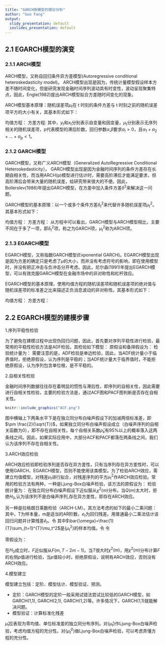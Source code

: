 ```yaml
---
title: "GARCH族模型的理论分析"
author: "Guo Fang"
output:
  slidy_presentation: default
  ioslides_presentation: default
---
```

## 2.1 EGARCH模型的演变
### 2.1.1 ARCH模型
ARCH模型，又称自回归条件异方差模型(Autoregressive conditional heteroskedasticity model)。
ARCH模型出现是因为，传统计量模型假设样本方差不随时间变化，但是研究发现金融时间序列波动具有时变性，波动呈现聚集特点，因此，Engle(1982)提出ARCH模型拟合方差随时间变化的现象。

ARCH模型基本原理：随机误差项$\mu_t$在 t 时刻的条件方差与 t 时刻之前的随机误差项平方的大小有关，其基本形式如下：

均值方程：
\begin{align}
    y_t = x_t\rho+\mu_t,\mu_t \sim N(0,\delta_t^2)
\end{align}
方差方程:
\begin{align}
    \delta_t^2 = E(\mu_t^2|\mu_{t-1},\mu_{t-2},...) = \omega_0+\alpha_1\mu_{t-1}^2+...+\alpha_p\mu_{t-p}^2 = \omega_0+\sum_{i=1}^p\alpha_i\mu_{t-i}^2
\end{align}
其中，$y_t$和$x_t$分别表示自变量和因变量，$\mu_t$分别表示无序列相关的随机误差项，p代表模型的滞后阶数，回归参数$\alpha$,$\beta$要求$\alpha_i>0$，且$\alpha_1+\alpha_2+...+\alpha_p<1$。

### 2.1.2 GARCH模型
GARCH模型，又称广义ARCH模型（Generalized AutoRegressive Conditional Heteroskedasticity）。
GARCH模型出现是因为金融时间序列的条件方差存在长期自相关性，而当用ARCH(p)模型进行估计时，需要高阶滞后才能满足要求，但高阶滞后会带来大量的随机误差，给研究带来很大的不便。因此，Bollerslev(1986)年提出GARCH模型，在方差中加入条件方差$\delta^2$来解决这一问题。

GARCH模型的基本原理：以一个或多个条件方差$\delta_t^2$来代替许多随机误差项$\mu_t^2$。其基本形式如下：

均值方程：
\begin{align}
    y_t = x_t\rho+\mu_t,\mu_t \sim N(0,\delta_t^2)
\end{align}
方差方程：
\begin{align}
    \delta_t^2 = E(\mu_t^2|\mu_{t-1},\mu_{t-2},...;\delta_{t-1},\delta_{t-2}...) = \omega_0+\sum_{i=1}^p\alpha_i\mu_{t-i}^2+\sum_{j=1}^q\beta_j\delta_{t-j}^2
\end{align}
从方程中可以看出，GARCH模型与ARCH模型相比，主要不同在于多了一项，即$\delta_t^2$项，称之为GARCH项，$\mu_t^2$称为ARCH项。

### 2.1.3 EGARCH模型
EGARCH模型，又称指数GARCH模型(Exponential GARCH)。EGARCH模型出现是因为方差的确定只是考虑了$\mu$的大小，而并没有考虑符号的影响，即在使用模型时，并没有把正冲击与负冲击分开考虑。因此，尼尔森(1991)年提出EGARCH模型，可以有效克服GARCH模型在金融市场中的非对称性和杠杆效应。

EGARCH模型的基本原理，使用均值方程的随机误差项和随机误差项的绝对值与随机误差项的标准差之比来描述正负消息波动的非对称性。其基本形式如下：

均值方程：
\begin{align}
    y_t = x_t\rho+\mu_t,\mu_t \sim N(0,\delta_t^2)
\end{align}
方差方程：
\begin{align}
    In\delta_t^2 = \omega_0+\sum_{i=1}^p\alpha_i\frac{|\mu_{t-i}|}{\delta_i}+\sum_{i=1}^p\gamma_i\frac{\mu_{t-i}}{\delta_i}+\sum_{j=1}^q\beta_j In\delta_{t-j}
\end{align}
  
## 2.2 EGARCH模型的建模步骤
1.序列平稳性检验

为了避免在建模过程中出现伪回归问题，因此，首先要对序列平稳性进行检验，最常用的平稳性检验方法是ADF检验。其检验如下模型：
\begin{align}
    X_t = c_t+\beta X_{t-1}+\sum_{j=1}^{p-1}\phi_j\Delta X_{t-j}+e_t
\end{align}
原假设和备择假设为：
\begin{align}
    H_0 : \beta=0\longleftrightarrow H_1 : \beta < 0
\end{align}
检验统计量为：
\begin{align}
    ADF = \frac{\hat{\beta}}{SE(\hat{\beta)}}
\end{align}
需要注意的是，ADF检验是单边检验，因此，当ADF统计量小于临界值时，拒绝原假设，认为序列是平稳的；当ADF统计量大于临界值时，不能拒绝原假设，认为序列包含单位根，是不平稳的。

2.自相关性检验

金融时间序列数据往往存在着明显的惯性与滞后性，即序列的自相关性，因此需要进行自相关性检验，主要的检验方法是，通过ACF图和PACF图判断是否存在自相关性。
```R
knitr::include_graphics("ACF.png")
```

图中横轴上下两条水平下是在独立同分布白噪声假设下的加减两倍标准差，即$\pm \frac{2}{\sqrt{T}}$，如果独立同分布白噪声假设成立（白噪声序列的自相关函数为0），即不存在自相关性，每个自相关系数$\hat{\rho}_k$有95%以上的概率落入这两条线之间。因此，如果实际应用中，大部分ACF和PACF都落在两条线之间，我们认为该序列不存在自相关性。

3.ARCH效应检验

ARCH效应检验即检验序列是否存在异方差性，只有当序列存在异方差性时，可以使用GARCH、EGARCH模型，否则不能使用该类模型。为了检验ARCH效应，需建立均值模型，对残差$\mu_t$进行拟合，对残差序列的平方$\mu_t^2$作ARCH效应检验。常用的检验方法有两种，一种是Ljung-Box白噪声检验，该方法的原假设为：
\begin{align}
    H_0:\rho_k =0,k=1,2,...
\end{align}
检验统计量为：
\begin{align}
    Q(m)=T(T+2)\sum_{j=1}^{m}\frac{\hat{\rho}_j^2}{T-j}
\end{align}
在独立同分布白噪声假设下近似服从$\chi^2(m)$分布，当$Q(m)$太大时，拒绝$H_0$,认为该序列不是白噪声序列,存在异方差性，即存在ARCH效应。

另一种是拉格朗日乘数检验（ARCH-LM）。其方法考虑的如下的最小二乘问题：
\begin{align}
    \mu_t^2=\alpha_0+\alpha_1\mu_{t-1}^2+...+\alpha_m\mu_{t-m}^2+e_t,t=m+1,...,T
\end{align}
其中，T为样本量，m是适当的AR阶数，$e_t$为回归残差。用普通最小二乘法估计该回归问题并计算残差$\hat{e}_t$。令
\begin{align}
    SSR_0=\sum_{t=m+1}^T(\mu_t^2-\bar{\omega})^2
\end{align}
其中$\bar{\omega}=\frac{1}{T}\sum_{t=1}^{T}\mu_t^2$是{$\mu_t^2$}的样本均值。令
\begin{align}
    SSR_1=\sum_{t=m+1}^T\hat{e}_t^2
\end{align}
令
\begin{align}
    F=\frac{(SSR_0-SSR_1)/m}{SSR_1/(T-2m-1)}
\end{align}

零假设为：
\begin{align}
    H_0:\alpha_1=\alpha_2=...=\alpha_m=0
\end{align}

在$H_0$成立时，$F$近似服从$F(m,T-2m-1)$。当$T$很大时$\chi^2(m)$，用$\chi^2(m)$分布计算$F$的右侧$p$值进行检验，当$p$值较小时，拒绝原假设，说明有ARCH效应，否则没有ARCH效应。

4.模型建立

模型建立包括：定阶、模型估计、模型验证、预测。

+ 定阶：GARCH模型的定阶一般采用试错法尝试比较低的GARCH模型，如GARCH(1,1), GARCH(2,1), GARCH(1,2)等。许多情况下，GARCH(1,1)就能解决问题。
+ 模型验证：计算标准化残差
\begin{align}
    \hat{\mu_t}=frac{\mu_t}{\delta_t}
\end{align}

$\hat{\mu}_t$应表现为零均值、单位标准差的独立同分布序列。对{$\hat{\mu}_t$}作Ljung-Box白噪声检验，考虑均值方程的充分性。对{$\hat{\mu}_t^2$}做Ljung-Box白噪声检验，可以考虑弄懂方程的充分性。












